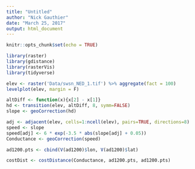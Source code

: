 ```yaml
---
title: "Untitled"
author: "Nick Gauthier"
date: "March 25, 2017"
output: html_document
---
```


```r
knitr::opts_chunk$set(echo = TRUE)
```

```r
library(raster)
library(gdistance)
library(rasterVis)
library(tidyverse)
```

```r
elev <- raster('Data/swsn_NED_1.tif') %>% aggregate(fact = 100)
levelplot(elev, margin = F)
```

```r
altDiff <- function(x){x[2] - x[1]}
hd <- transition(elev, altDiff, 8, symm=FALSE)
slope <- geoCorrection(hd)
```

```r
adj <- adjacent(elev, cells=1:ncell(elev), pairs=TRUE, directions=8)
speed <- slope
speed[adj] <- 6 * exp(-3.5 * abs(slope[adj] + 0.05))
Conductance <- geoCorrection(speed)
```

```r
ad1200.pts <- cbind(V(ad1200)$lon, V(ad1200)$lat)
```

```r
costDist <- costDistance(Conductance, ad1200.pts, ad1200.pts)
```

